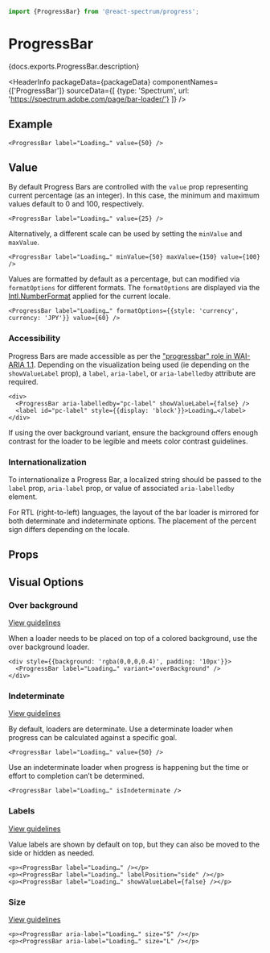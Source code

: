 

```jsx import
import {ProgressBar} from '@react-spectrum/progress';
```

# ProgressBar

<p>{docs.exports.ProgressBar.description}</p>

<HeaderInfo
  packageData={packageData}
  componentNames={['ProgressBar']}
  sourceData={[
    {type: 'Spectrum', url: 'https://spectrum.adobe.com/page/bar-loader/'}
  ]} />

## Example

```tsx example
<ProgressBar label="Loading…" value={50} />
```

## Value

By default Progress Bars are controlled with the `value` prop representing current percentage (as an integer).
In this case, the minimum and maximum values default to 0 and 100, respectively.

```tsx example
<ProgressBar label="Loading…" value={25} />
```

Alternatively, a different scale can be used by setting the `minValue` and `maxValue`.

```tsx example
<ProgressBar label="Loading…" minValue={50} maxValue={150} value={100} />
```

Values are formatted by default as a percentage, but can modified via `formatOptions` for different formats.
The `formatOptions` are displayed via the [Intl.NumberFormat](https://developer.mozilla.org/en-US/docs/Web/JavaScript/Reference/Global_Objects/NumberFormat) applied for the current locale.

```tsx example
<ProgressBar label="Loading…" formatOptions={{style: 'currency', currency: 'JPY'}} value={60} />
```

### Accessibility

Progress Bars are made accessible as per the ["progressbar" role in WAI-ARIA 1.1](https://www.w3.org/TR/wai-aria-1.1/#progressbar).
Depending on the visualization being used (ie depending on the `showValueLabel` prop), a `label`, `aria-label`, or `aria-labelledby` attribute are required.

```tsx example
<div>
  <ProgressBar aria-labelledby="pc-label" showValueLabel={false} />
  <label id="pc-label" style={{display: 'block'}}>Loading…</label>
</div>
```

If using the over background variant, ensure the background offers enough contrast for the loader to be legible and meets color contrast guidelines.

### Internationalization

To internationalize a Progress Bar, a localized string should be passed to the `label` prop, `aria-label` prop, or value of associated `aria-labelledby` element.

For RTL (right-to-left) languages, the layout of the bar loader is mirrored for both determinate and indeterminate options.
The placement of the percent sign differs depending on the locale.

## Props

<PropTable component={docs.exports.ProgressBar} links={docs.links} />

## Visual Options

### Over background
[View guidelines](https://spectrum.adobe.com/page/bar-loader/#Over-background)

When a loader needs to be placed on top of a colored background, use the over background loader.

```tsx example
<div style={{background: 'rgba(0,0,0,0.4)', padding: '10px'}}>
  <ProgressBar label="Loading…" variant="overBackground" />
</div>
```

### Indeterminate
[View guidelines](https://spectrum.adobe.com/page/bar-loader/#Determinate-or-indeterminate)

By default, loaders are determinate. Use a determinate loader when progress can be calculated against a specific goal.

```tsx example
<ProgressBar label="Loading…" value={50} />
```

Use an indeterminate loader when progress is happening but the time or effort to completion can’t be determined.

```tsx example
<ProgressBar label="Loading…" isIndeterminate />
```

### Labels
[View guidelines](https://spectrum.adobe.com/page/bar-loader/#Label-or-no-label)

Value labels are shown by default on top, but they can also be moved to the side or hidden as needed.

```tsx example
<p><ProgressBar label="Loading…" /></p>
<p><ProgressBar label="Loading…" labelPosition="side" /></p>
<p><ProgressBar label="Loading…" showValueLabel={false} /></p>
```

### Size
[View guidelines](https://spectrum.adobe.com/page/bar-loader/#Size)

```tsx example
<p><ProgressBar aria-label="Loading…" size="S" /></p>
<p><ProgressBar aria-label="Loading…" size="L" /></p>
```

